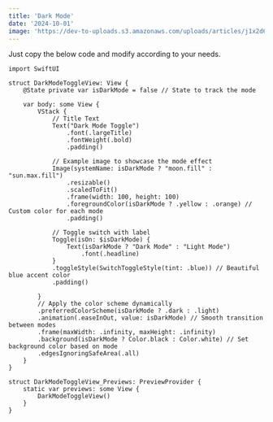 ```yaml
---
title: 'Dark Mode'
date: '2024-10-01'
image: 'https://dev-to-uploads.s3.amazonaws.com/uploads/articles/j1x2d6x73k6e4vv1uuws.gif'
---
```


Just copy the below code and modify according to your needs.

```
import SwiftUI

struct DarkModeToggleView: View {
    @State private var isDarkMode = false // State to track the mode

    var body: some View {
        VStack {
            // Title Text
            Text("Dark Mode Toggle")
                .font(.largeTitle)
                .fontWeight(.bold)
                .padding()

            // Example image to showcase the mode effect
            Image(systemName: isDarkMode ? "moon.fill" : "sun.max.fill")
                .resizable()
                .scaledToFit()
                .frame(width: 100, height: 100)
                .foregroundColor(isDarkMode ? .yellow : .orange) // Custom color for each mode
                .padding()

            // Toggle switch with label
            Toggle(isOn: $isDarkMode) {
                Text(isDarkMode ? "Dark Mode" : "Light Mode")
                    .font(.headline)
            }
            .toggleStyle(SwitchToggleStyle(tint: .blue)) // Beautiful blue accent color
            .padding()

        }
        // Apply the color scheme dynamically
        .preferredColorScheme(isDarkMode ? .dark : .light)
        .animation(.easeInOut, value: isDarkMode) // Smooth transition between modes
        .frame(maxWidth: .infinity, maxHeight: .infinity)
        .background(isDarkMode ? Color.black : Color.white) // Set background color based on mode
        .edgesIgnoringSafeArea(.all)
    }
}

struct DarkModeToggleView_Previews: PreviewProvider {
    static var previews: some View {
        DarkModeToggleView()
    }
}
```
